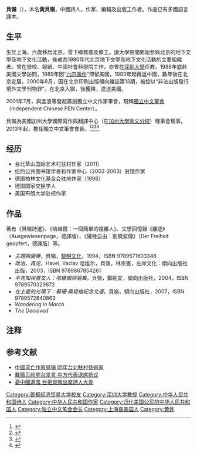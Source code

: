 '''貝嶺'''（{{bd|1959年||}}），本名'''黃貝嶺'''，中國詩人，作家、編輯及出版工作者。作品已有多國語言譯本。

==生平==
生於上海，六歲移居北京，曾下鄉務農及做工。讀大學期間開始参與北京的地下文學及地下文化活動，後成為1980年代北京地下文學及地下文化活動的主要組織者。曾在學校、報紙、中國社會科學院工作，亦曾在[[深圳大學|深圳大學]]任教。1988年底赴美國文學訪問，1989年因“[[六四事件|六四事件]]”滯留美國，1993年起再返中國，數年後在北京定居。2000年8月，因在北京印刷出版傾向雜誌第13期，被控以“非法出版發行境外文學刊物罪”，在北京入獄，後獲釋，遣送美國。

2001年7月，與孟浪等發起籌創獨立中文作家筆會，現稱[[獨立中文筆會|獨立中文筆會]]（Independent Chinese PEN Center）。

貝嶺為美國加州大學國際寫作與翻譯中心（在[[加州大學歐文分校|加州大學歐文分校]]）理事會理事。2013年起，擔任獨立中文筆會會長。<ref>{{cite web|url=http://tendency2009.blogspot.com/|title=《有一個藏族女孩叫阿塔》|first=傾向工作室 , 傾向工作室 , 傾向工作室 , 傾向工作室 , 傾向工作室|last=傾向工作室|date=2018-01-30|publisher=|accessdate=2019-08-01|archive-date=2019-08-01|archive-url=https://web.archive.org/web/20190801132551/http://tendency2009.blogspot.com/|dead-url=no}}</ref><ref>{{cite web|url=https://www.griffithreview.com/contributors/bei-ling/|title=Bei Ling|website=Griffith Review|accessdate=2019-08-01|archive-date=2019-08-01|archive-url=https://web.archive.org/web/20190801132552/https://www.griffithreview.com/contributors/bei-ling/|dead-url=no}}</ref><ref>{{cite web |url=http://www.ipa2015bangkok.com/speaker_detail_new_13 |title=存档副本 |accessdate=2015-07-29 |archive-url=https://web.archive.org/web/20150815055437/http://ipa2015bangkok.com/speaker_detail_new_13 |archive-date=2015-08-15 |dead-url=yes }}</ref><ref>{{cite web|url=http://caochangqing.com/big5/newsdisp.php?News_ID=2053|title=Caochangqing.com|website=caochangqing.com|accessdate=2015-07-23|archive-date=2015-04-19|archive-url=https://web.archive.org/web/20150419122035/http://caochangqing.com/big5/newsdisp.php?News_ID=2053|dead-url=no}}</ref>

==经历==
*台北草山国际艺术村驻村作家（2011）
*纽约公共图书馆学者和作家中心（2002-2003）驻馆作家
*德国柏林文化基金会驻地作家（1998）
*德国国家交换学人
*美国布朗大学驻校作家

==作品==
著有《貝嶺詩選》、《哈維爾：一個簡單的複雜人》、文學回憶錄《離逐》（Ausgewiesenpage，德譯版）、《犧牲自由：劉曉波傳》（Der Freiheit geopfert，德譯版）等。
*''主題與變奏''，貝嶺，[[黎明文化|黎明文化]]，1994，ISBN 9789571603346
*''政治，再见''，Havel, Vaclav 哈维尔，貝嶺，林宗憲，左岸文化：傾向出版社出版，2003，ISBN 9789867854261
*''半先知與賣文人：哈維爾評論集''，貝嶺，鄭純宜，傾向出版社，2004，ISBN 9789570329872
*''在土星的光環下：蘇珊·桑塔格紀念文選 ''，貝嶺，傾向出版社，2007，ISBN 9789572840863
*''Wandering in March''
*''The Deceived''

== 注释 ==

{{Reflist|2}}

==参考文献==
{{Commons cat|Bei Ling}}
*[https://web.archive.org/web/20140620052603/http://www.haixiainfo.com.tw/124152.html 中國流亡作家貝嶺 明年台北駐村藝術家]
*[http://www.rfi.fr/actucn/articles/117/article_16076.asp 戴晴贝岭登台发言 中方代表退席抗议]{{Wayback|url=http://www.rfi.fr/actucn/articles/117/article_16076.asp |date=20090923190357 }}
*[https://web.archive.org/web/20111005033259/http://tw.nextmedia.com/applenews/article/art_id/33005730/IssueID/20101202 憂中國退席 台拒貝嶺出席詩人大會]

{{Authority control}}
{{DEFAULTSORT:B}}
[[Category:首都经济贸易大学校友|Category:首都经济贸易大学校友]]
[[Category:深圳大学教授|Category:深圳大学教授]]
[[Category:中华人民共和国诗人|Category:中华人民共和国诗人]]
[[Category:中华人民共和国作家|Category:中华人民共和国作家]]
[[Category:归化美国公民的中华人民共和国人|Category:归化美国公民的中华人民共和国人]]
[[Category:独立中文笔会会长|Category:独立中文笔会会长]]
[[Category:上海裔美国人|Category:上海裔美国人]]
[[Category:黄姓|Category:黄姓]]